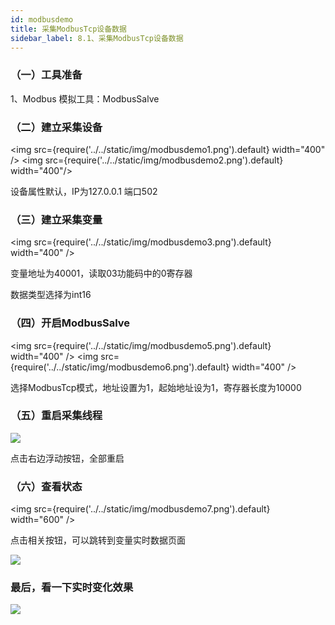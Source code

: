 ```yaml
---
id: modbusdemo
title: 采集ModbusTcp设备数据
sidebar_label: 8.1、采集ModbusTcp设备数据
---
```





### （一）工具准备

1、Modbus 模拟工具：ModbusSalve


### （二）建立采集设备
<img src={require('../../static/img/modbusdemo1.png').default} width="400" />
<img src={require('../../static/img/modbusdemo2.png').default} width="400"/>

 设备属性默认，IP为127.0.0.1 端口502

### （三）建立采集变量


<img src={require('../../static/img/modbusdemo3.png').default} width="400" />

变量地址为40001，读取03功能码中的0寄存器

数据类型选择为int16

### （四）开启ModbusSalve

<img src={require('../../static/img/modbusdemo5.png').default} width="400" />
<img src={require('../../static/img/modbusdemo6.png').default} width="400" />

选择ModbusTcp模式，地址设置为1，起始地址设为1，寄存器长度为10000

### （五）重启采集线程

![](/img/modbusdemo4.png)

点击右边浮动按钮，全部重启

### （六）查看状态
<img src={require('../../static/img/modbusdemo7.png').default} width="600" />

点击相关按钮，可以跳转到变量实时数据页面

![](/img/modbusdemo8.png)


### 最后，看一下实时变化效果
![](/img/modbusdemo9.gif)
